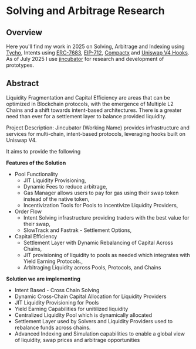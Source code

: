 # Solving and Arbitrage Research

## Overview

Here you'll find my work in 2025 on Solving, Arbitrage and Indexing using [Tycho](https://docs.propellerheads.xyz/tycho/overview), Intents using [ERC-7683](https://www.erc7683.org/spec), [EIP-712](https://eips.ethereum.org/EIPS/eip-712), [Compactx](https://github.com/uniswap/compactx) and [Uniswap V4 Hooks](https://docs.uniswap.org/contracts/v4/overview). As of July 2025 I use [jincubator](https://github.com/jincubator) for research and development of prototypes.

## Abstract

Liquidity Fragmentation and Capital Efficiency are areas that can be optimized in Blockchain protocols, with the emergence of Multiple L2 Chains and a shift towards intent-based architectures. There is a greater need than ever for a settlement layer to balance provided liquidity.

Project Description: Jincubator (Working Name) provides infrastructure and services for multi-chain, intent-based protocols, leveraging hooks built on Uniswap V4.

It aims to provide the following

**Features of the Solution**

- Pool Functionality
  - JIT Liquidity Provisioning,
  - Dynamic Fees to reduce arbitrage,
  - Gas Manager allows users to pay for gas using their swap token instead of the native token,
  - Incentivization Tools for Pools to incentivize Liquidity Providers,
- Order Flow
  - Intent Solving infrastructure providing traders with the best value for their swap,
  - SlowTrack and Fastrak - Settlement Options,
- Capital Efficiency
  - Settlement Layer with Dynamic Rebalancing of Capital Across Chains,
  - JIT provisioning of liquidity to pools as needed which integrates with Yield Earning Protocols.,
  - Arbitraging Liquidity across Pools, Protocols, and Chains

**Solution we are implementing**

- Intent Based - Cross Chain Solving
- Dynamic Cross-Chain Capital Allocation for Liquidity Providers
- JIT Liquidity Provisioning for Pools
- Yield Earning Capabilities for unitilized liquidity
- Centralized Liquidity Pool which is dynamically allocated
- Settlement Layer used by Solvers and Liquidity Providers used to rebalance funds across chains.
- Advanced Indexing and Simulation capabilities to enable a global view of liquidity, swap prices and arbitrage opportunities
